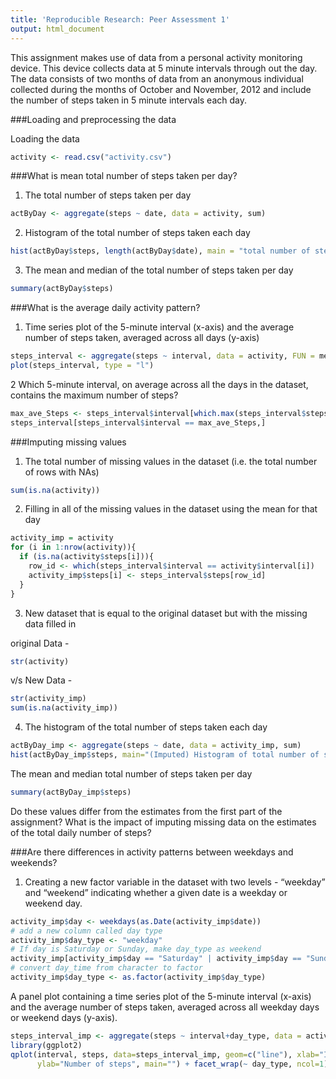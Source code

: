 ```yaml
---
title: 'Reproducible Research: Peer Assessment 1'
output: html_document
---
```


This assignment makes use of data from a personal activity monitoring device. This device collects data at 5 minute intervals through out the day. The data consists of two months of data from an anonymous individual collected during the months of October and November, 2012 and include the number of steps taken in 5 minute intervals each day.

###Loading and preprocessing the data

Loading the data
```r
activity <- read.csv("activity.csv")
```

###What is mean total number of steps taken per day?

1.  The total number of steps taken per day
```r
actByDay <- aggregate(steps ~ date, data = activity, sum)
```

2.  Histogram of the total number of steps taken each day
```r
hist(actByDay$steps, length(actByDay$date), main = "total number of steps taken each day", xlab = "Steps")
```

3.  The mean and median of the total number of steps taken per day
```r
summary(actByDay$steps)
```

###What is the average daily activity pattern?

1.  Time series plot of the 5-minute interval (x-axis) and the average number of steps taken, averaged across all days (y-axis)
```r
steps_interval <- aggregate(steps ~ interval, data = activity, FUN = mean)
plot(steps_interval, type = "l")
```

2 Which 5-minute interval, on average across all the days in the dataset, contains the maximum number of steps?
```r
max_ave_Steps <- steps_interval$interval[which.max(steps_interval$steps)]
steps_interval[steps_interval$interval == max_ave_Steps,]
```

###Imputing missing values

1.  The total number of missing values in the dataset (i.e. the total number of rows with NAs)
```r
sum(is.na(activity))
```

2.   Filling in all of the missing values in the dataset using the mean for that day
```r
activity_imp = activity
for (i in 1:nrow(activity)){
  if (is.na(activity$steps[i])){
    row_id <- which(steps_interval$interval == activity$interval[i])
    activity_imp$steps[i] <- steps_interval$steps[row_id]
  }
}
```

3.  New dataset that is equal to the original dataset but with the missing data filled in

original Data -
```r
str(activity)
```
v/s New Data -
```r
str(activity_imp)
sum(is.na(activity_imp))
```

4.  The histogram of the total number of steps taken each day 
```r
actByDay_imp <- aggregate(steps ~ date, data = activity_imp, sum)
hist(actByDay_imp$steps, main="(Imputed) Histogram of total number of steps per day", xlab="Total number of steps in a day")
```

The mean and median total number of steps taken per day
```r
summary(actByDay_imp$steps)
```

Do these values differ from the estimates from the first part of the assignment? 
What is the impact of imputing missing data on the estimates of the total daily number of steps?

###Are there differences in activity patterns between weekdays and weekends?

1.  Creating a new factor variable in the dataset with two levels - "weekday" and "weekend" indicating whether a given date is a weekday or weekend day.
```r
activity_imp$day <- weekdays(as.Date(activity_imp$date))
# add a new column called day type
activity_imp$day_type <- "weekday"
# If day is Saturday or Sunday, make day_type as weekend
activity_imp[activity_imp$day == "Saturday" | activity_imp$day == "Sunday", 5] <- "weekend"
# convert day_time from character to factor
activity_imp$day_type <- as.factor(activity_imp$day_type)
```

A panel plot containing a time series plot of the 5-minute interval (x-axis) and the average number of steps taken, averaged across all weekday days or weekend days (y-axis).
```r
steps_interval_imp <- aggregate(steps ~ interval+day_type, data = activity_imp, FUN = mean)
library(ggplot2)
qplot(interval, steps, data=steps_interval_imp, geom=c("line"), xlab="Interval", 
      ylab="Number of steps", main="") + facet_wrap(~ day_type, ncol=1)
```